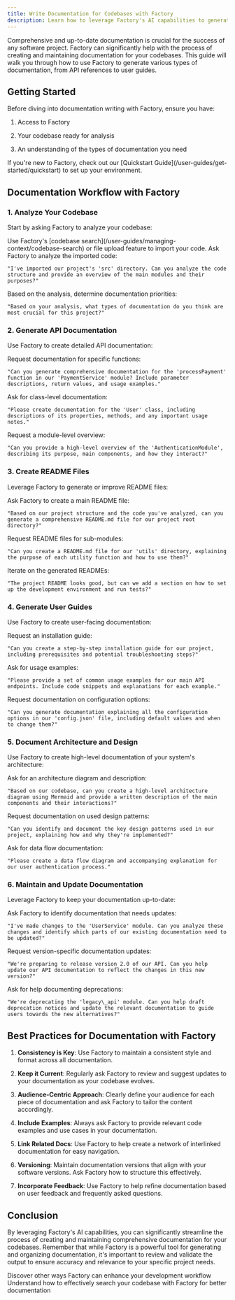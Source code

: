 ```yaml
---
title: Write Documentation for Codebases with Factory
description: Learn how to leverage Factory's AI capabilities to generate, maintain, and improve documentation for your software projects
---
```


Comprehensive and up-to-date documentation is crucial for the success of any software project. Factory can significantly help with the process of creating and maintaining documentation for your codebases. This guide will walk you through how to use Factory to generate various types of documentation, from API references to user guides.

## Getting Started

Before diving into documentation writing with Factory, ensure you have:

1. Access to Factory

2. Your codebase ready for analysis

3. An understanding of the types of documentation you need

<Note>
  If you're new to Factory, check out our [Quickstart Guide](/user-guides/get-started/quickstart) to set up your environment.
</Note>

## Documentation Workflow with Factory

### 1. Analyze Your Codebase

Start by asking Factory to analyze your codebase:

<Steps>
  <Step title="Import Code">
    Use Factory's [codebase search](/user-guides/managing-context/codebase-search) or file upload feature to import your code.
  </Step>

  <Step title="Request Analysis">
    Ask Factory to analyze the imported code:

    "I've imported our project's 'src' directory. Can you analyze the code structure and provide an overview of the main modules and their purposes?"
  </Step>

  <Step title="Identify Documentation Needs">
    Based on the analysis, determine documentation priorities:

    "Based on your analysis, what types of documentation do you think are most crucial for this project?"
  </Step>
</Steps>

### 2. Generate API Documentation

Use Factory to create detailed API documentation:

<AccordionGroup>
  <Accordion title="Function Documentation">
    Request documentation for specific functions:

    "Can you generate comprehensive documentation for the 'processPayment' function in our 'PaymentService' module? Include parameter descriptions, return values, and usage examples."
  </Accordion>

  <Accordion title="Class Documentation">
    Ask for class-level documentation:

    "Please create documentation for the 'User' class, including descriptions of its properties, methods, and any important usage notes."
  </Accordion>

  <Accordion title="Module Overview">
    Request a module-level overview:

    "Can you provide a high-level overview of the 'AuthenticationModule', describing its purpose, main components, and how they interact?"
  </Accordion>
</AccordionGroup>

### 3. Create README Files

Leverage Factory to generate or improve README files:

<Steps>
  <Step title="Project README">
    Ask Factory to create a main README file:

    "Based on our project structure and the code you've analyzed, can you generate a comprehensive README.md file for our project root directory?"
  </Step>

  <Step title="Sub-module READMEs">
    Request README files for sub-modules:

    "Can you create a README.md file for our 'utils' directory, explaining the purpose of each utility function and how to use them?"
  </Step>

  <Step title="README Refinement">
    Iterate on the generated READMEs:

    "The project README looks good, but can we add a section on how to set up the development environment and run tests?"
  </Step>
</Steps>

### 4. Generate User Guides

Use Factory to create user-facing documentation:

<AccordionGroup>
  <Accordion title="Installation Guide">
    Request an installation guide:

    "Can you create a step-by-step installation guide for our project, including prerequisites and potential troubleshooting steps?"
  </Accordion>

  <Accordion title="Usage Examples">
    Ask for usage examples:

    "Please provide a set of common usage examples for our main API endpoints. Include code snippets and explanations for each example."
  </Accordion>

  <Accordion title="Configuration Guide">
    Request documentation on configuration options:

    "Can you generate documentation explaining all the configuration options in our 'config.json' file, including default values and when to change them?"
  </Accordion>
</AccordionGroup>

### 5. Document Architecture and Design

Use Factory to create high-level documentation of your system's architecture:

<Steps>
  <Step title="Architecture Overview">
    Ask for an architecture diagram and description:

    "Based on our codebase, can you create a high-level architecture diagram using Mermaid and provide a written description of the main components and their interactions?"
  </Step>

  <Step title="Design Patterns">
    Request documentation on used design patterns:

    "Can you identify and document the key design patterns used in our project, explaining how and why they're implemented?"
  </Step>

  <Step title="Data Flow">
    Ask for data flow documentation:

    "Please create a data flow diagram and accompanying explanation for our user authentication process."
  </Step>
</Steps>

### 6. Maintain and Update Documentation

Leverage Factory to keep your documentation up-to-date:

<AccordionGroup>
  <Accordion title="Change Detection">
    Ask Factory to identify documentation that needs updates:

    "I've made changes to the 'UserService' module. Can you analyze these changes and identify which parts of our existing documentation need to be updated?"
  </Accordion>

  <Accordion title="Version-specific Docs">
    Request version-specific documentation updates:

    "We're preparing to release version 2.0 of our API. Can you help update our API documentation to reflect the changes in this new version?"
  </Accordion>

  <Accordion title="Deprecation Notices">
    Ask for help documenting deprecations:

    "We're deprecating the 'legacy\_api' module. Can you help draft deprecation notices and update the relevant documentation to guide users towards the new alternatives?"
  </Accordion>
</AccordionGroup>

## Best Practices for Documentation with Factory

1. **Consistency is Key**: Use Factory to maintain a consistent style and format across all documentation.

2. **Keep it Current**: Regularly ask Factory to review and suggest updates to your documentation as your codebase evolves.

3. **Audience-Centric Approach**: Clearly define your audience for each piece of documentation and ask Factory to tailor the content accordingly.

4. **Include Examples**: Always ask Factory to provide relevant code examples and use cases in your documentation.

5. **Link Related Docs**: Use Factory to help create a network of interlinked documentation for easy navigation.

6. **Versioning**: Maintain documentation versions that align with your software versions. Ask Factory how to structure this effectively.

7. **Incorporate Feedback**: Use Factory to help refine documentation based on user feedback and frequently asked questions.

## Conclusion

By leveraging Factory's AI capabilities, you can significantly streamline the process of creating and maintaining comprehensive documentation for your codebases. Remember that while Factory is a powerful tool for generating and organizing documentation, it's important to review and validate the output to ensure accuracy and relevance to your specific project needs.

<Card title="Explore More Use Cases" icon="lightbulb" href="/user-guides/sessions-in-factory/use-cases">
  Discover other ways Factory can enhance your development workflow
</Card>

<Card title="Learn About Codebase Search" icon="magnifying-glass" href="/user-guides/managing-context/codebase-search">
  Understand how to effectively search your codebase with Factory for better documentation
</Card>